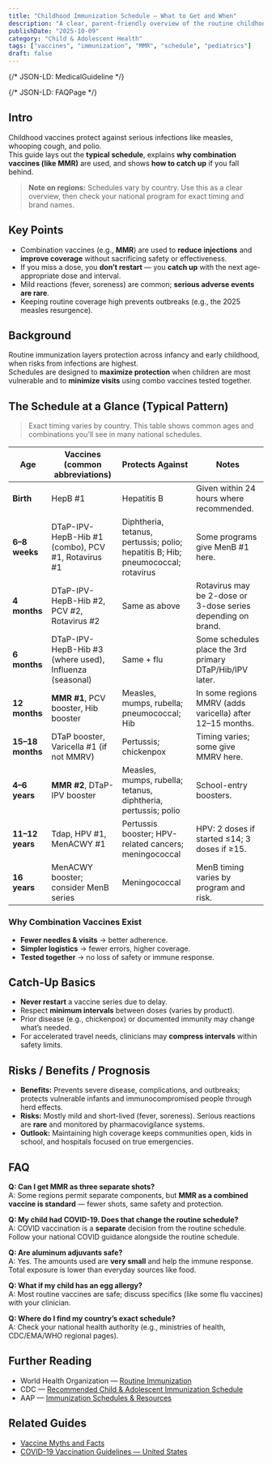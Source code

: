 ```yaml
---
title: "Childhood Immunization Schedule — What to Get and When"
description: "A clear, parent-friendly overview of the routine childhood vaccine schedule, why combination vaccines exist, and how to stay on track."
publishDate: "2025-10-09"
category: "Child & Adolescent Health"
tags: ["vaccines", "immunization", "MMR", "schedule", "pediatrics"]
draft: false
---
```


{/* JSON-LD: MedicalGuideline */}
<script type="application/ld+json">
{`{
  "@context": "https://schema.org",
  "@type": "MedicalGuideline",
  "name": "Childhood Immunization Schedule — What to Get and When",
  "datePublished": "2025-10-09",
  "guidelineSubject": { "@type": "MedicalEntity", "name": "Routine childhood immunization" },
  "description": "Parent-friendly overview of routine childhood vaccines, timing, combination vaccines like MMR, catch-up options, and safety.",
  "url": "https://patientguide.io/guides/childhood-immunization-schedule",
  "inLanguage": "en",
  "evidenceLevel": "Evidence-based",
  "recognizingAuthority": [
    { "@type": "Organization", "name": "World Health Organization" },
    { "@type": "Organization", "name": "Centers for Disease Control and Prevention" },
    { "@type": "Organization", "name": "American Academy of Pediatrics" }
  ],
  "guidelineDate": "2025-10-09"
}`}
</script>

{/* JSON-LD: FAQPage */}
<script type="application/ld+json">
{`{
  "@context": "https://schema.org",
  "@type": "FAQPage",
  "mainEntity": [
    {
      "@type": "Question",
      "name": "Why do combination vaccines like MMR exist?",
      "acceptedAnswer": {
        "@type": "Answer",
        "text": "They reduce clinic visits and needle sticks, simplify schedules, and maintain high coverage with no loss of safety or effectiveness."
      }
    },
    {
      "@type": "Question",
      "name": "What if my child misses a dose?",
      "acceptedAnswer": {
        "@type": "Answer",
        "text": "Use a catch-up schedule. You never need to restart a vaccine series—continue from where you left off using age-appropriate intervals."
      }
    },
    {
      "@type": "Question",
      "name": "Are vaccines safe for infants?",
      "acceptedAnswer": {
        "@type": "Answer",
        "text": "Yes. Infant vaccines are rigorously tested for safety and effectiveness; common reactions are mild such as soreness or low fever."
      }
    },
    {
      "@type": "Question",
      "name": "Where can I find my country’s exact schedule?",
      "acceptedAnswer": {
        "@type": "Answer",
        "text": "Check your national health authority (e.g., CDC, ministries of health, WHO regional pages) for brand-specific timing and intervals."
      }
    }
  ]
}`}
</script>


## Intro
Childhood vaccines protect against serious infections like measles, whooping cough, and polio.  
This guide lays out the **typical schedule**, explains **why combination vaccines (like MMR)** are used, and shows **how to catch up** if you fall behind.

> **Note on regions:** Schedules vary by country. Use this as a clear overview, then check your national program for exact timing and brand names.

## Key Points
- Combination vaccines (e.g., **MMR**) are used to **reduce injections** and **improve coverage** without sacrificing safety or effectiveness.
- If you miss a dose, you **don’t restart** — you **catch up** with the next age-appropriate dose and interval.
- Mild reactions (fever, soreness) are common; **serious adverse events are rare**.
- Keeping routine coverage high prevents outbreaks (e.g., the 2025 measles resurgence).

## Background
Routine immunization layers protection across infancy and early childhood, when risks from infections are highest.  
Schedules are designed to **maximize protection** when children are most vulnerable and to **minimize visits** using combo vaccines tested together.

## The Schedule at a Glance (Typical Pattern)
> Exact timing varies by country. This table shows common ages and combinations you’ll see in many national schedules.

| Age | Vaccines (common abbreviations) | Protects Against | Notes |
|---|---|---|---|
| **Birth** | HepB #1 | Hepatitis B | Given within 24 hours where recommended. |
| **6–8 weeks** | DTaP-IPV-HepB-Hib #1 (combo), PCV #1, Rotavirus #1 | Diphtheria, tetanus, pertussis; polio; hepatitis B; Hib; pneumococcal; rotavirus | Some programs give MenB #1 here. |
| **4 months** | DTaP-IPV-HepB-Hib #2, PCV #2, Rotavirus #2 | Same as above | Rotavirus may be 2-dose or 3-dose series depending on brand. |
| **6 months** | DTaP-IPV-HepB-Hib #3 (where used), Influenza (seasonal) | Same + flu | Some schedules place the 3rd primary DTaP/Hib/IPV later. |
| **12 months** | **MMR #1**, PCV booster, Hib booster | Measles, mumps, rubella; pneumococcal; Hib | In some regions MMRV (adds varicella) after 12–15 months. |
| **15–18 months** | DTaP booster, Varicella #1 (if not MMRV) | Pertussis; chickenpox | Timing varies; some give MMRV here. |
| **4–6 years** | **MMR #2**, DTaP-IPV booster | Measles, mumps, rubella; tetanus, diphtheria, pertussis; polio | School-entry boosters. |
| **11–12 years** | Tdap, HPV #1, MenACWY #1 | Pertussis booster; HPV-related cancers; meningococcal | HPV: 2 doses if started ≤14; 3 doses if ≥15. |
| **16 years** | MenACWY booster; consider MenB series | Meningococcal | MenB timing varies by program and risk. |

### Why Combination Vaccines Exist
- **Fewer needles & visits** → better adherence.
- **Simpler logistics** → fewer errors, higher coverage.
- **Tested together** → no loss of safety or immune response.

## Catch-Up Basics
- **Never restart** a vaccine series due to delay.
- Respect **minimum intervals** between doses (varies by product).
- Prior disease (e.g., chickenpox) or documented immunity may change what’s needed.
- For accelerated travel needs, clinicians may **compress intervals** within safety limits.

## Risks / Benefits / Prognosis
- **Benefits:** Prevents severe disease, complications, and outbreaks; protects vulnerable infants and immunocompromised people through herd effects.
- **Risks:** Mostly mild and short-lived (fever, soreness). Serious reactions are **rare** and monitored by pharmacovigilance systems.
- **Outlook:** Maintaining high coverage keeps communities open, kids in school, and hospitals focused on true emergencies.

## FAQ
**Q: Can I get MMR as three separate shots?**  
A: Some regions permit separate components, but **MMR as a combined vaccine is standard** — fewer shots, same safety and protection.

**Q: My child had COVID-19. Does that change the routine schedule?**  
A: COVID vaccination is a **separate** decision from the routine schedule. Follow your national COVID guidance alongside the routine schedule.

**Q: Are aluminum adjuvants safe?**  
A: Yes. The amounts used are **very small** and help the immune response. Total exposure is lower than everyday sources like food.

**Q: What if my child has an egg allergy?**  
A: Most routine vaccines are safe; discuss specifics (like some flu vaccines) with your clinician.

**Q: Where do I find my country’s exact schedule?**  
A: Check your national health authority (e.g., ministries of health, CDC/EMA/WHO regional pages).

## Further Reading
- World Health Organization — [Routine Immunization](https://www.who.int/teams/immunization-vaccines-and-biologicals/essential-programme-on-immunization)
- CDC — [Recommended Child & Adolescent Immunization Schedule](https://www.cdc.gov/vaccines/schedules/index.html)
- AAP — [Immunization Schedules & Resources](https://www.aap.org/en/patient-care/immunizations/)

## Related Guides
- [Vaccine Myths and Facts](/guides/vaccine-myths-and-facts)
- [COVID-19 Vaccination Guidelines — United States](/guides/us-covid-vaccine-guidelines-aug-2025)
